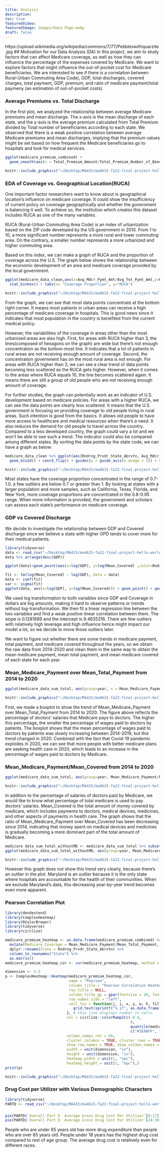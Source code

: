 ```yaml
---
title: Analysis
description:
toc: true
featuredVideo:
featuredImage: images/Data Page.webp
draft: false
---
```

https://upload.wikimedia.org/wikipedia/commons/7/77/Pebbleswithquarzite.jpg
## Motivation for our Data Analysis (DA)
In this project, we aim to study factors that can affect Medicare coverage, as well as how they can influence the percentage of the expenses covered by Medicare. We want to explore factors that might influence the out-of-pocket cost for Medicare beneficiaries. We are interested to see if there is a correlation between Rural-Urban Commuting Area Code), GDP, total discharges, covered charges, total payment, GDP, premium, and ratio of medicare payment/total paymeny (an estimation of out-of-pocket costs).

### Average Premiums vs. Total Discharge

In the first plot, we analyzed the relationship between average Medicare premiums and mean discharge. The x-axis is the mean discharge of each state, and the y-axis is the average premium calculated from Total Premium divided by Total number of beneficiaries according to each state. We observed that there is a weak positive correlation between average Medicare premiums and mean discharges, implying that the premium values might be set based on how frequent the Medicare beneficiaries go to hospitals and look for medical services. 
```r
ggplot(medicare_premium_combined) +
  geom_smooth(aes(x = Total_Premium_Amount/Total_Premium_Number_of_Beneficiaries, y = Mean_Discharge), method = "lm")
```
```r
knitr::include_graphics("~/Desktop/MA415/ma4615-fa22-final-project-hello-world/content/post/2022-11-11-post-5-merging-dataset/index_files/figure-html/unnamed-chunk-3-1.png")
```

### EDA of Coverage vs. Geographical Location(RUCA)

One important factor researchers want to know about is geographical location’s influence on medicare coverage. It could show the insufficiency of current policy on coverage geographically and whether the government is balancing it well. To achieve so, the institution which creates this dataset includes RUCA as one of the many variables.

RUCA (Rural-Urban Commuting Area Code) is an index of urbanization based on the ZIP code developed by the US government in 2010. From 1 to 10, a more significant number represents a more rural and lower commuting area. On the contrary, a smaller number represents a more urbanized and higher commuting area.

Based on this index, we can make a graph of RUCA and the proportion of coverage across the U.S. The graph below shows the relationship between the economic development of an area and medicare coverage provided by the local government.

```r
ggplot(medicare_data_clean,aes(x=Avg_Mdcr_Pymt_Amt/Avg_Tot_Pymt_Amt,y=Rndrng_Prvdr_RUCA)) +
  stat_binhex() + labs(x= "Coverage Proportion", y="RUCA")
```
```r
knitr::include_graphics("~/Desktop/MA415/ma4615-fa22-final-project-hello-world/content/post/2022-11-03-post-4-eda-and-modeling/index.en_files/figure-html/unnamed-chunk-3-1.png")
```

From the graph, we can see that most data points concentrate at the bottom right corner. It means most patients in urban areas can receive a high percentage of medicare coverage in hospitals. This is good news since it indicates that most population in the country is benefited from the current medical policy. 

However, the variabilities of the coverage in areas other than the most urbanized areas are also high. First, for areas with RUCA higher than 3, the lines(composed of hexagons on the graph) are wide but there’s not enough concentration as the bottom-most line. It indicates that a lot of patients in rural areas are not receiving enough amount of coverage. Second, the concentration government has on the most rural area is not enough. For areas with RUCA higher than 3, we can see a clear trend of data points becoming less scattered as the RUCA gets higher. However, when it comes to the areas where RUCA equals 10, the line becomes scattered again. It means there are still a group of old people who are not receiving enough amount of coverage.

For further studies, the graph can potentially work as an indicator of U.S. development based on medicare policies. For areas with a higher RUCA, we can see the data points are clearly less scattered. It means that the U.S. government is focusing on providing coverage to old people living in rural areas. Such intention is good from the basics. It allows old people to have more access to healthcare and medical resources when there’s a need. It also reduces the demand for old people to travel across the country. Compared to a less developed country, the graph could vary a lot and we won’t be able to see such a trend. 
The indicator could also be compared among different states. By sorting the data points by the state code, we can have a graph as below:

```r
medicare_data_clean %>% ggplot(aes(Rndrng_Prvdr_State_Abrvtn, Avg_Mdcr_Pymt_Amt/Avg_Tot_Pymt_Amt)) +
  geom_bin2d() + coord_flip() + guides(y = guide_axis(n.dodge = 2)) + scale_fill_viridis_c()
```
```r
knitr::include_graphics("~/Desktop/MA415/ma4615-fa22-final-project-hello-world/content/post/2022-11-03-post-4-eda-and-modeling/index.en_files/figure-html/unnamed-chunk-2-1.png")
```
Most states have the coverage proportion concentrated in the range of 0.7-1.0. a few outliers are below 0.7 or greater than 1. By looking at states with a larger population and more samples, such as California, Texas, Florida, and New York, more coverage proportions are concentrated in the 0.8-0.95 range. When more information is provided, the government and scholars can assess each state’s performance on medicare coverage.

### GDP vs Covered Discharge
We decide to investigate the relationship between GDP and Covered discharge since we believe a state with higher GPD tends to cover more for their medical patients. 

```r
library(tidyverse)
data <- read_csv("~/Desktop/MA415/ma4615-fa22-final-project-hello-world/dataset/medicare_GDP_combined.csv", col_types=cols(GDP=col_number(),Mean_Medicare_Payment=col_number(),Rndrng_Prvdr_State_Abrvtn=col_character()))
data %>% arrange(desc(GDP))
```
```r
ggplot(data)+geom_point(aes(x=log(GDP), y=log(Mean_Covered) ,color=Rndrng_Prvdr_State_Abrvtn))
```

```r
fit <- lm(log(Mean_Covered) ~ log(GDP), data = data)
beta <- coef(fit)
var <- sigma(fit)
ggplot(data, aes(x=log(GDP), y=log(Mean_Covered))) + geom_point() + geom_abline(intercept = beta[1], slope = beta[2], color = "red")
```

We used log transformation to both variables since GDP and Coverage in dollars are big amounts, making it hard to observe patterns or trends without log-transformation. We then fit a linear regression line between the two variables and find a weak positive linear correlation between them. The slope is 0.1281689 and the intercept is 9.4635316. There are few outliers with relatively high leverage and high influence hence might impact our model a lot, so we decide to move those outliers later.

We want to figure out whether there are some trends in medicare payment, total payment, and medicare covered throughout the years, so we obtain the raw data from 2014-2020 and clean them in the same way to obtain the mean medicare payment, mean total payment, and mean medicare covered of each state for each year.

### Mean_Medicare_Payment over Mean_Total_Payment from 2014 to 2020

```r
ggplot(medicare_data_sum_total, aes(group=year, x = Mean_Medicare_Payment/Mean_Total_Payment)) + geom_boxplot()+ coord_flip() + labs(y = "year")
```
```r
knitr::include_graphics("~/Desktop/MA415/ma4615-fa22-final-project-hello-world/dataset/image1.png")
```

First, we made a boxplot to show the trend of Mean_Medicare_Payment over Mean_Total_Payment from 2014 to 2020.  The figure above reflects the percentage of doctors' salaries that Medicare pays to doctors. The higher this percentage, the smaller the percentage of wages paid to doctors by patients. The boxplot shows that the mean percentage of wages paid to doctors by patients was slowly increasing between 2014-2019, but this trend changed in 2020. Combined with the fact that Covid-19 pandemic explodes in 2020, we can see that more people with better medicare plans are seeking health care in 2020, which leads to an increase in the percentage of wages paid to doctors by Medicare.

### Mean_Medicare_Payment/Mean_Covered from 2014 to 2020 

```r
ggplot(medicare_data_sum_total, aes(group=year, Mean_Medicare_Payment/Mean_Covered)) + geom_boxplot()+ coord_flip() + labs(y = "year")
```
```r
knitr::include_graphics("~/Desktop/MA415/ma4615-fa22-final-project-hello-world/dataset/image2.png")
```
In addition to the percentage of salaries of doctors paid by Medicare, we would like to know what percentage of total medicare is used to pay doctors' salaries. Mean_Covered is the total amount of money covered by medicare, which includes payments to doctors, medical devices, medicines, and other aspects of payments in health care. The graph shows that the ratio of Mean_Medicare_Payment over Mean_Covered has been decreasing since 2014, indicating that money spent on medical devices and medicines is gradually becoming a more dominant part of the total amount of Medicare.

```r
medicare_data_sum_total_withoutMD <- medicare_data_sum_total %>% subset(Rndrng_Prvdr_State_Abrvtn != "MD")
ggplot(medicare_data_sum_total_withoutMD, aes(group=year, Mean_Medicare_Payment/Mean_Covered)) + geom_boxplot()+ coord_flip() + labs(y = "year")
```
```r
knitr::include_graphics("~/Desktop/MA415/ma4615-fa22-final-project-hello-world/dataset/image3.png")
```
However this graph does not show this trend very clearly, because there's an outlier in the plot. Maryland is an outlier because it is the only state where hospitals are accountable for the health of their communities. When we exclude Maryland's data, this decreasing year-by-year trend becomes even more apparent.

### Pearson Correlation Plot

```r
library(dendextend)
library(ComplexHeatmap)
library(RColorBrewer)
library(tidyverse)
library(circlize)

medicare_premium_heatmap <- as.data.frame(medicare_premium_combined) %>%
  mutate(Medicare_Coverage = Mean_Medicare_Payment/Mean_Total_Payment, Total_Premium = Total_Premium_Amount/Total_Premium_Number_of_Beneficiaries) %>%
  dplyr::rename(State = Rndrng_Prvdr_State_Abrvtn) %>%
  column_to_rownames("State") %>%
  as.matrix()
medicare_premium_heatmap_cor <- cor(medicare_premium_heatmap, method = "pearson")
```

```r
dimension <- 3.5
p <- ComplexHeatmap::Heatmap(medicare_premium_heatmap_cor,
                             name = "Pearson",
                             column_title = "Pearson Correlation Heatmap of Medicare Coverage Part A",
                             row_title = NULL,
                             column_title_gp = gpar(fontsize = 20, fontface = "bold"),
                             row_names_side = "left",
                             cell_fun = function(j, i, x, y, w, h, fill) {
                               grid.text(sprintf("%.1f", as.data.frame.matrix(medicare_premium_heatmap_cor)[i, j]), x, y, gp = gpar(fontsize = 10))
                            }, # this line displays number in cells
                            col = circlize::colorRamp2(c(-0.4,
                                                         0,
                                                         quantile(medicare_premium_heatmap_cor, 0.99, na.rm = TRUE)),
                                                         c("#1E90FF", "white", "firebrick3")),
                            column_names_rot = 60,
                            cluster_columns = TRUE, cluster_rows = TRUE,
                            show_row_names = TRUE, show_column_names = TRUE,
                            width = unit(dimension, "in"),
                            height = unit(dimension, "in"),
                            heatmap_width = unit(1, "npc"),
                            heatmap_height = unit(1, "npc"),)
print(p)
```
```r
knitr::include_graphics("~/Desktop/MA415/ma4615-fa22-final-project-hello-world/dataset/image4.png")
```

### Drug Cost per Utilizer with Various Demographic Characters
```r
library(tidyverse)
PARTD <- read_csv("~/Desktop/MA415/ma4615-fa22-final-project-hello-world/dataset/DRUG_PARTD.csv")
```
### 
```r
pie(PARTD$`Overall Part D  Average Gross Drug Cost Per Utilizer`[8:17],PARTD$`Demographic Characteristics`[8:17],main = 'Average Drug Cost Per Part D Utilizer by Age')
pie(PARTD$`Overall Part D  Average Gross Drug Cost Per Utilizer`[24:30],PARTD$`Demographic Characteristics`[24:30],main = 'Average Drug Cost Per Part D Utilizer by Race')

```

People who are under 65 years old has more drug expenditure than people who are over 65 years old. People under 18 years has the highest drug cost compared to rest of age group. The average drug cost is relatively even for different races. 

